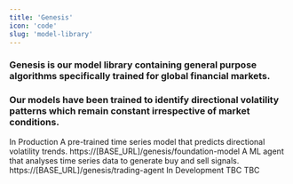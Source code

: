 ```yaml
---
title: 'Genesis'
icon: 'code'
slug: 'model-library'
---
```


### Genesis is our model library containing general purpose algorithms specifically trained for global financial markets. 

### Our models have been trained to identify directional volatility patterns which remain constant irrespective of market conditions.

<CardGroup cols={1}>
  <Check>In Production</Check>
  <Card
    title="Foundation Model"
    icon="lightbulb" iconType="duotone" color="#8fbc8f"
  >
  <Tabs>
  <Tab title="Description">
    A pre-trained time series model that predicts directional volatility trends.
  </Tab>
  <Tab title="Endpoint">
    https://[BASE_URL]/genesis/foundation-model
  </Tab>
  
  </Tabs>

  </Card>
  <Card
    title="Trading Agent"
    sub
    icon="lightbulb" iconType="duotone" color="#8fbc8f"
  >
  <Tabs>
  <Tab title="Description">
    A ML agent that analyses time series data to generate buy and sell signals. 
  </Tab>
  <Tab title="Endpoint">
    https://[BASE_URL]/genesis/trading-agent
  </Tab>
  </Tabs>
  </Card>
  <Warning>In Development</Warning>
   <Card
    title="TBC"
    icon="lightbulb" iconType="duotone" color="#ffa500"
  >
  <Tabs>
  <Tab title="Description">
    TBC
  </Tab>
  <Tab title="Endpoint">
    TBC
  </Tab>
  </Tabs>
 
